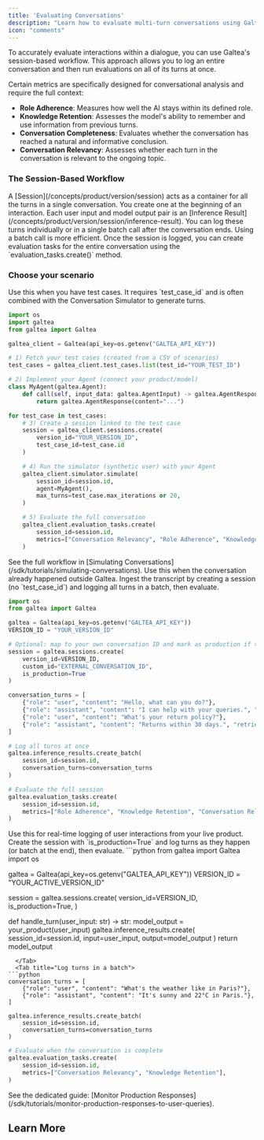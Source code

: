 ```yaml
---
title: 'Evaluating Conversations'
description: "Learn how to evaluate multi-turn conversations using Galtea's session-based workflow across test-based, past conversations, and production monitoring."
icon: "comments"
---
```



To accurately evaluate interactions within a dialogue, you can use Galtea's session-based workflow. This approach allows you to log an entire conversation and then run evaluations on all of its turns at once.

Certain metrics are specifically designed for conversational analysis and require the full context:
  - **Role Adherence**: Measures how well the AI stays within its defined role.
  - **Knowledge Retention**: Assesses the model's ability to remember and use information from previous turns.
  - **Conversation Completeness**: Evaluates whether the conversation has reached a natural and informative conclusion.
  - **Conversation Relevancy**: Assesses whether each turn in the conversation is relevant to the ongoing topic.

### The Session-Based Workflow

<Steps>
    <Step title="Create a Session">
        A [Session](/concepts/product/version/session) acts as a container for all the turns in a single conversation. You create one at the beginning of an interaction.
    </Step>
    <Step title="Log Inference Results">
        Each user input and model output pair is an [Inference Result](/concepts/product/version/session/inference-result). You can log these turns individually or in a single batch call after the conversation ends. Using a batch call is more efficient.
    </Step>
    <Step title="Evaluate the Session">
        Once the session is logged, you can create evaluation tasks for the entire conversation using the `evaluation_tasks.create()` method.
    </Step>
</Steps>

### Choose your scenario

<Tabs>
  <Tab title="Test-based evaluation">
    Use this when you have test cases. It requires `test_case_id` and is often combined with the Conversation Simulator to generate turns.

```python
import os
import galtea
from galtea import Galtea

galtea_client = Galtea(api_key=os.getenv("GALTEA_API_KEY"))

# 1) Fetch your test cases (created from a CSV of scenarios)
test_cases = galtea_client.test_cases.list(test_id="YOUR_TEST_ID")

# 2) Implement your Agent (connect your product/model)
class MyAgent(galtea.Agent):
    def call(self, input_data: galtea.AgentInput) -> galtea.AgentResponse:
        return galtea.AgentResponse(content="...")

for test_case in test_cases:
    # 3) Create a session linked to the test case
    session = galtea_client.sessions.create(
        version_id="YOUR_VERSION_ID",
        test_case_id=test_case.id
    )

    # 4) Run the simulator (synthetic user) with your Agent
    galtea_client.simulator.simulate(
        session_id=session.id,
        agent=MyAgent(),
        max_turns=test_case.max_iterations or 20,
    )

    # 5) Evaluate the full conversation
    galtea_client.evaluation_tasks.create(
        session_id=session.id,
        metrics=["Conversation Relevancy", "Role Adherence", "Knowledge Retention"],
    )
```

<Info>
  See the full workflow in [Simulating Conversations](/sdk/tutorials/simulating-conversations).
</Info>
  </Tab>

  <Tab title="Past conversations (offline ingestion)">
    Use this when the conversation already happened outside Galtea. Ingest the transcript by creating a session (no `test_case_id`) and logging all turns in a batch, then evaluate.

```python
import os
from galtea import Galtea

galtea = Galtea(api_key=os.getenv("GALTEA_API_KEY"))
VERSION_ID = "YOUR_VERSION_ID"

# Optional: map to your own conversation ID and mark as production if these are real users
session = galtea.sessions.create(
    version_id=VERSION_ID,
    custom_id="EXTERNAL_CONVERSATION_ID",
    is_production=True
)

conversation_turns = [
    {"role": "user", "content": "Hello, what can you do?"},
    {"role": "assistant", "content": "I can help with your queries.", "retrieval_context": None},
    {"role": "user", "content": "What's your return policy?"},
    {"role": "assistant", "content": "Returns within 30 days.", "retrieval_context": "Returns are accepted within 30 days of purchase."},
]

# Log all turns at once
galtea.inference_results.create_batch(
    session_id=session.id,
    conversation_turns=conversation_turns
)

# Evaluate the full session
galtea.evaluation_tasks.create(
    session_id=session.id,
    metrics=["Role Adherence", "Knowledge Retention", "Conversation Relevancy"],
)
```
  </Tab>

  <Tab title="Monitoring (production)">
    Use this for real-time logging of user interactions from your live product. Create the session with `is_production=True` and log turns as they happen (or batch at the end), then evaluate.

<Tabs>
  <Tab title="Log turns individually">
```python
from galtea import Galtea
import os

galtea = Galtea(api_key=os.getenv("GALTEA_API_KEY"))
VERSION_ID = "YOUR_ACTIVE_VERSION_ID"

session = galtea.sessions.create(
    version_id=VERSION_ID,
    is_production=True,
)

def handle_turn(user_input: str) -> str:
    model_output = your_product(user_input)
    galtea.inference_results.create(
        session_id=session.id,
        input=user_input,
        output=model_output
    )
    return model_output
```
  </Tab>
  <Tab title="Log turns in a batch">
```python
conversation_turns = [
    {"role": "user", "content": "What's the weather like in Paris?"},
    {"role": "assistant", "content": "It's sunny and 22°C in Paris."},
]

galtea.inference_results.create_batch(
    session_id=session.id,
    conversation_turns=conversation_turns
)
```
  </Tab>
</Tabs>

```python
# Evaluate when the conversation is complete
galtea.evaluation_tasks.create(
    session_id=session.id,
    metrics=["Conversation Relevancy", "Knowledge Retention"],
)
```

<Info>
  See the dedicated guide: [Monitor Production Responses](/sdk/tutorials/monitor-production-responses-to-user-queries).
</Info>
  </Tab>
</Tabs>

## Learn More

<CardGroup cols={2}>
  <SessionCard />
  <InferenceResultCard />
  <EvaluationCard />
  <EvaluationTaskCard />
  <ConversationSimulatorCard />
</CardGroup>
